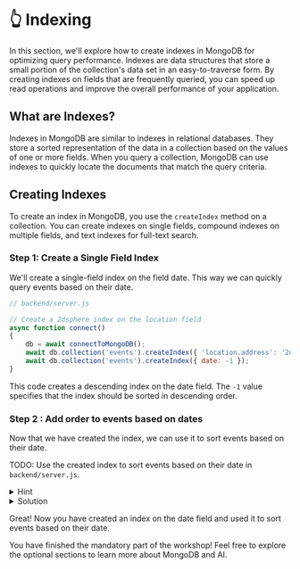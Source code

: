 # 👆 Indexing

In this section, we'll explore how to create indexes in MongoDB for optimizing query performance. Indexes are data structures that store a small portion of the collection's data set in an easy-to-traverse form. By creating indexes on fields that are frequently queried, you can speed up read operations and improve the overall performance of your application.

## What are Indexes?

Indexes in MongoDB are similar to indexes in relational databases. They store a sorted representation of the data in a collection based on the values of one or more fields. When you query a collection, MongoDB can use indexes to quickly locate the documents that match the query criteria.

## Creating Indexes

To create an index in MongoDB, you use the `createIndex` method on a collection. You can create indexes on single fields, compound indexes on multiple fields, and text indexes for full-text search.


### Step 1: Create a Single Field Index


We'll create a single-field index on the field date. This way we can quickly query events based on their date.

```javascript
// backend/server.js

// Create a 2dsphere index on the location field
async function connect()
{
    db = await connectToMongoDB();
    await db.collection('events').createIndex({ 'location.address': '2dsphere' });
    await db.collection('events').createIndex({ date: -1 });
}

```

This code creates a descending index on the date field. The `-1` value specifies that the index should be sorted in descending order.

### Step 2 : Add order to events based on dates 

Now that we have created the index, we can use it to sort events based on their date.

TODO: Use the created index to sort events based on their date in `backend/server.js`.


<details>
<summary>Hint</summary>

You can use the `sort` method on the MongoDB collection to sort the events based on the date field. Remember to pass the field name and the sort order (1 for ascending, -1 for descending).

Docs: [sort](https://mongodb.github.io/node-mongodb-native/4.1/classes/Collection.html#find)



</details>


<details>
<summary>Solution</summary>

```javascript
// backend/server.js

app.get('/api/events', async (req, res) => {
    try {
        const events = await db.collection('events').find().sort({ date: -1 }).toArray();
        res.json(events);
    } catch (error) {
        console.error('Error fetching events:', error);
        res.status(500).json({ error: 'Error fetching events' });
    }
});
```

</details>

Great! Now you have created an index on the date field and used it to sort events based on their date.

You have finished the mandatory part of the workshop! Feel free to explore the optional sections to learn more about MongoDB and AI.

